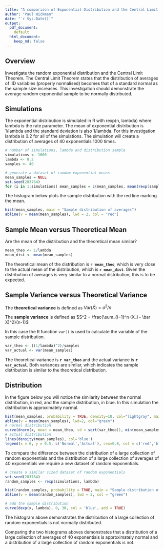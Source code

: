 ```yaml
---
title: "A comparison of Exponential Distribution and the Central Limit Theorem"
author: "Paul Hickman"
date: "`r Sys.Date()`"
output: 
  pdf_document:
    default
  html_document:
    keep_md: false
---
```


## Overview

Investigate the random exponential distribution and the Central Limit Theorem.  The Central Limit Theorem states that the distribution of averages of IID variables (properly normalised) becomes that of a standard normal as the sample size increases.  This investigation should demonstrate the average random exponential sample to be normally distributed.

## Simulations

The exponential distribution is simulated in R with rexp(n, lambda) where lambda is the rate parameter. The mean of exponential distribution is 1/lambda and the standard deviation is also 1/lambda. For this investigation lambda is 0.2 for all of the simulations.  The simulation will create a distribution of averages of 40 exponentials 1000 times.

```r
# number of simulations, lambda and distribution sample
simulations <- 1000
lambda <- 0.2
samples <- 40

# generate a dataset of random exponential means
mean_samples = NULL
set.seed(283764)
for (i in 1:simulations) mean_samples = c(mean_samples, mean(rexp(samples,lambda)))
```

The histogram below plots the sample distribution with the red line marking the mean.

```r
hist(mean_samples, main = "Sample distribution of averages")
abline(v = mean(mean_samples), lwd = 2, col = "red")
```

## Sample Mean versus Theoretical Mean

Are the mean of the distribution and the theoretical mean similar?

```r
mean_theo <- 1/lambda
mean_dist <- mean(mean_samples)
```

The theoretical mean of the distribution is **`r mean_theo`**, which is very close to the actual mean of the distribution, which is **`r mean_dist`**.  Given the distribution of averages is very similar to a normal distribution, this is to be expected.

## Sample Variance versus Theoretical Variance

The **theoretical variance** is defined as $Var(\bar X) = \sigma^2/n$

The **sample variance** is defined as $S^2 = \frac{\sum_{i=1}^n (X_i - \bar X)^2}{n-1}$

In this case the R function `var()` is used to calculate the variable of the sample distribution.

```r
var_theo <- ((1/lambda)^2)/samples
var_actual <- var(mean_samples)
```

The theoretical variance is **`r var_theo`** and the actual variance is **`r var_actual`**.  Both variances are similar, which indicates the sample distribution is similar to the theoretical distribution.

## Distribution

In the figure below you will notice the similarity between the normal distribution, in red, and the sample distribution, in blue.  In this simulation the distribution is approximately normal.

```r
hist(mean_samples, probability = TRUE, density=10, col="lightgray", main = "Sample distribution of average random exponentials")
abline(v = mean(mean_samples), lwd=2, col="green")
# normal distribution
curve(dnorm(x, mean = mean_theo, sd = sqrt(var_theo)), min(mean_samples)-1, max(mean_samples), col = 'red', add = TRUE)
# actual distribution 
lines(density(mean_samples), col='blue')
legend(x = 6, y = 0.5, c('Normal','Actual'), cex=0.8, col = c('red','blue'), lty = 1)
```

To compare the difference between the distribution of a large collection of random exponentials and the distribution of a large collection of averages of 40 exponentials we require a new dataset of random exponentials.

```r
# create a similar sized dataset of random exponentials
set.seed(283764)
random_samples <- rexp(simulations, lambda)

hist(random_samples, probability = TRUE, main = "Sample distribution of random exponentials")
abline(v = mean(random_samples), lwd = 2, col = "green")

# add the sample distribution
curve(dexp(x, lambda), 0, 30, col = 'blue', add = TRUE)
```

The histogram above demonstrates the distribution of a large collection of random exponentials is not normally distributed.

Comparing the two histograms aboves demonstrates that a distribution of a large collection of averages of 40 exponentials is approximately normal and a distribution of a large collection of random exponentials is not.